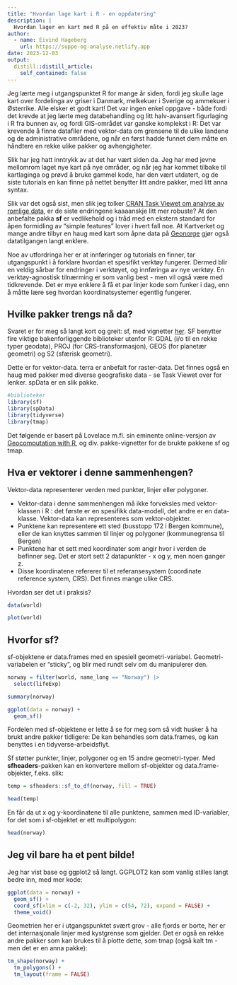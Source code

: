 ```yaml
---
title: "Hvordan lage kart i R - en oppdatering"
description: |
  Hvordan lager en kart med R på en effektiv måte i 2023?
author:
  - name: Eivind Hageberg
    url: https://suppe-og-analyse.netlify.app
date: 2023-12-03
output:
  distill::distill_article:
    self_contained: false
---
```


Jeg lærte meg i utgangspunktet R for mange år siden, fordi jeg skulle lage kart over fordelinga av griser i Danmark, melkekuer i Sverige og ammekuer i Østerrike. Alle elsker et godt kart! Det var ingen enkel oppgave - både fordi det krevde at jeg lærte meg databehandling og litt halv-avansert figurlaging i R fra bunnen av, og fordi GIS-området var ganske komplekst i R: Det var krevende å finne datafiler med vektor-data om grensene til de ulike landene og de administrative områdene, og når en først hadde funnet dem måtte en håndtere en rekke ulike pakker og avhengigheter. 

Slik har jeg hatt inntrykk av at det har vært siden da. Jeg har med jevne mellomrom laget nye kart på nye områder, og når jeg har kommet tilbake til kartlaginga og prøvd å bruke gammel kode, har den vært utdatert, og de siste tutorials en kan finne på nettet benytter litt andre pakker, med litt anna syntax.

Slik var det også sist, men slik jeg tolker [CRAN Task Viewet om analyse av romlige data](https://cran.r-project.org/web/views/Spatial.html), er de siste endringene kaaaanskje litt mer robuste? At den anbefalte pakka **sf** er vedlikehold og i tråd med en ekstern standard for åpen formidling av "simple features" lover i hvert fall noe. At Kartverket og mange andre tilbyr en haug med kart som åpne data på [Geonorge](https://kartkatalog.geonorge.no/) gjør også datatilgangen langt enklere. 

Noe av utfordringa her er at innføringer og tutorials en finner, tar utgangspunkt i å forklare hvordan et spesifikt verktøy fungerer. Dermed blir en veldig sårbar for endringer i verktøyet, og innføringa av nye verktøy. En verktøy-agnostisk tilnærming er som vanlig best - men vil også være med tidkrevende. Det er mye enklere å få et par linjer kode som funker i dag, enn å måtte lære seg hvordan koordinatsystemer egentlig fungerer.

## Hvilke pakker trengs nå da?

Svaret er for meg så langt kort og greit: sf, med vignetter [her](https://r-spatial.github.io/sf/articles/). SF benytter fire viktige bakenforliggende biblioteker utenfor R: GDAL (i/o til en rekke typer geodata), PROJ (for CRS-transformasjon), GEOS (for planetær geometri) og S2 (sfærisk geometri).

Dette er for vektor-data. terra er anbefalt for raster-data. Det finnes også en haug med pakker med diverse geografiske data - se Task Viewet over for lenker. spData er en slik pakke.

```r
#biblioteker
library(sf)
library(spData)
library(tidyverse)
library(tmap)
```

Det følgende er basert på Lovelace m.fl. sin eminente online-versjon av [Geocomputation with R](https://r.geocompx.org/), og div. pakke-vignetter for de brukte pakkene sf og tmap.

## Hva er vektorer i denne sammenhengen?

Vektor-data representerer verden med punkter, linjer eller polygoner. 

- Vektor-data i denne sammenhengen må ikke forveksles med vektor-klassen i R : det første er en spesifikk data-modell, det andre er en data-klasse. Vektor-data kan representeres som vektor-objekter. 
- Punktene kan representere ett sted (busstopp 172 i Bergen kommune), eller de kan knyttes sammen til linjer og polygoner (kommunegrensa til Bergen)
- Punktene har et sett med koordinater som angir hvor i verden de befinner seg. Det er stort sett 2 datapunkter - x og y, men noen ganger z.
- Disse koordinatene refererer til et referansesystem (coordinate reference system, CRS). Det finnes mange ulike CRS.

Hvordan ser det ut i praksis?

```r
data(world)

plot(world)
```

## Hvorfor sf?

sf-objektene er data.frames med en spesiell geometri-variabel. Geometri-variabelen er "sticky", og blir med rundt selv om du manipulerer den. 

```r
norway = filter(world, name_long == "Norway") |> 
  select(lifeExp)

summary(norway)

ggplot(data = norway) +
  geom_sf()

```
Fordelen med sf-objektene er lette å se for meg som så vidt husker å ha brukt andre pakker tidligere: De kan behandles som data.frames, og kan benyttes i en tidyverse-arbeidsflyt.

Sf støtter punkter, linjer, polygoner og en 15 andre geometri-typer. Med **sfheaders**-pakken kan en konvertere mellom sf-objekter og data.frame-objekter, f.eks. slik:

```r
temp = sfheaders::sf_to_df(norway, fill = TRUE)

head(temp)
```
En får da ut x og y-koordinatene til alle punktene, sammen med ID-variabler, for det som i sf-objektet er ett multipolygon:

```r
head(norway)
```

## Jeg vil bare ha et pent bilde!

Jeg har vist base og ggplot2 så langt. GGPLOT2 kan som vanlig stilles langt bedre inn, med mer kode:

```r
ggplot(data = norway) +
  geom_sf() +
  coord_sf(xlim = c(-2, 32), ylim = c(54, 72), expand = FALSE) +  
  theme_void()
```

Geometrien her er i utgangspunktet svært grov - alle fjords er borte, her er det internasjonale linjer med kystgrense som gjelder. Det er også en rekke andre pakker som kan brukes til å plotte dette, som tmap (også kalt tm - men det er en anna pakke):

```r
tm_shape(norway) +
  tm_polygons() +
  tm_layout(frame = FALSE)
```


